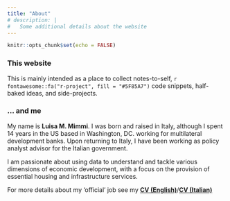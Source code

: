 ```yaml
---
title: "About"
# description: |
#   Some additional details about the website
---
```


```r
knitr::opts_chunk$set(echo = FALSE)
```


### This website

This is mainly intended as a place to collect notes-to-self, `r fontawesome::fa("r-project", fill = "#5F85A7")` code snippets, half-baked ideas, and side-projects. 


### ... and me  
<!-- _`whoami`_ -->
My name is **Luisa M. Mimmi**. I was born and raised in Italy, although I spent 14 years in the US based in Washington, DC. working for multilateral development banks. Upon returning to Italy, I have been working as policy analyst advisor for the Italian government. 

I am passionate about using data to understand and tackle various dimensions of economic development, with a focus on the provision of essential housing and infrastructure services. 

For more details about my 'official' job see my [**CV (English)**](https://raw.githubusercontent.com/Lulliter/cv/master/01_CV_Rmarkdown/Luisa-M-Mimmi_CV.pdf)/[**CV (Italian)**](https://raw.githubusercontent.com/Lulliter/cv/master/02_CV_Rmarkdown_ITA/Luisa-M-Mimmi_CV_ITA.pdf)  

<!-- ---

### Presently busy with: 

- [Survey of WSS Suppliers in Brazil (as part of my IADB work)](https://lulliter.github.io/BrazilWaterSurvey/)
- [Survey of WSS Suppliers in Mexico (as part of my IADB work)](https://lulliter.github.io/MexicoWaterSurvey/)
 

- "If You Give a Judge a Risk Score: Evidence from Kentucky Bail Decisions"
    - [Full text](/about_files/albright_judge_score.pdf) & [Slides](/about_files/slides/ecineq_19.pdf) & [Blog post](https://thelittledataset.com/2019/07/15/if-you-give-a-judge-a-risk-score/)     
    
-->


